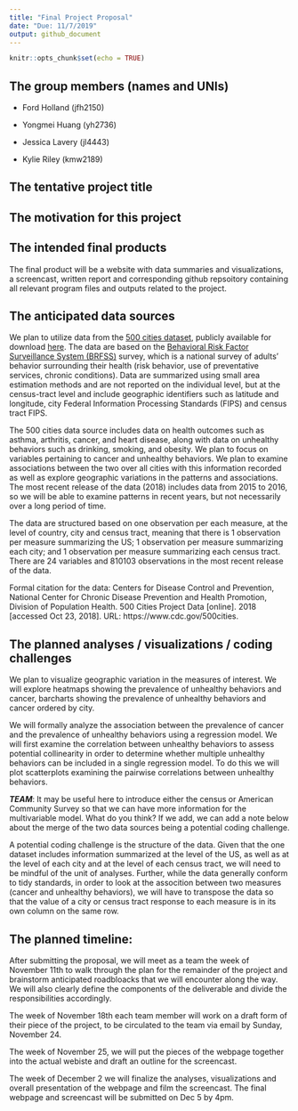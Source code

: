```yaml
---
title: "Final Project Proposal"
date: "Due: 11/7/2019"
output: github_document
---
```


```r
knitr::opts_chunk$set(echo = TRUE)
```

## The group members (names and UNIs)

* Ford Holland (jfh2150)

* Yongmei Huang (yh2736)

* Jessica Lavery (jl4443)

* Kylie Riley (kmw2189)

## The tentative project title

## The motivation for this project

## The intended final products

The final product will be a website with data summaries and visualizations, a screencast, written report and corresponding github repsoitory containing all relevant program files and outputs related to the project. 

## The anticipated data sources

We plan to utilize data from the [500 cities dataset](https://www.cdc.gov/500cities/index.htm), publicly available for download [here](https://catalog.data.gov/dataset/500-cities-local-data-for-better-health-fc759). The data are based on the [Behavioral Risk Factor Surveillance System (BRFSS)](https://www.cdc.gov/brfss/) survey, which is a national survey of adults' behavior surrounding their health (risk behavior, use of preventative services, chronic conditions). Data are summarized using small area estimation methods and are not reported on the individual level, but at the census-tract level and include geographic identifiers such as latitude and longitude, city Federal Information Processing Standards (FIPS) and census tract FIPS. 

The 500 cities data source includes data on health outcomes such as asthma, arthritis, cancer, and heart disease, along with data on unhealthy behaviors such as drinking, smoking, and obesity. We plan to focus on variables pertaining to cancer and unhealthy behaviors. We plan to examine associations between the two over all cities with this information recorded as well as explore geographic variations in the patterns and associations. The most recent release of the data (2018) includes data from 2015 to 2016, so we will be able to examine patterns in recent years, but not necessarily over a long period of time.

The data are structured based on one observation per each measure, at the level of country, city and census tract, meaning that there is 1 observation per measure summarizing the US; 1 observation per measure summarizing each city; and 1 observation per measure summarizing each census tract. There are 24 variables and 810103 observations in the most recent release of the data. 

Formal citation for the data: Centers for Disease Control and Prevention, National Center for Chronic Disease Prevention and Health Promotion, Division of Population Health. 500 Cities Project Data [online]. 2018 [accessed Oct 23, 2018]. URL: https://www.cdc.gov/500cities.

## The planned analyses / visualizations / coding challenges

We plan to visualize geographic variation in the measures of interest. We will explore heatmaps showing the prevalence of unhealthy behaviors and cancer, barcharts showing the prevalence of unhealthy behaviors and cancer ordered by city.

We will formally analyze the association between the prevalence of cancer and the prevalence of unhealthy behaviors using a regression model. We will first examine the correlation between unhealthy behaviors to assess potential collinearity in order to determine whether multiple unhealthy behaviors can be included in a single regression model. To do this we will plot scatterplots examining the pairwise correlations between unhealthy behaviors. 

***TEAM***: It may be useful here to introduce either the census or American Community Survey so that we can have more information for the multivariable model. What do you think?  If we add, we can add a note below about the merge of the two data sources being a potential coding challenge. 

A potential coding challenge is the structure of the data. Given that the one dataset includes information summarized at the level of the US, as well as at the level of each city and at the level of each census tract, we will need to be mindful of the unit of analyses. Further, while the data generally conform to tidy standards, in order to look at the assocition between two measures (cancer and unhealthy behaviors), we will have to transpose the data so that the value of a city or census tract response to each measure is in its own column on the same row.


## The planned timeline:

After submitting the proposal, we will meet as a team the week of November 11th to walk through the plan for the remainder of the project and brainstorm anticipated roadbloacks that we will encounter along the way. We will also clearly define the components of the deliverable and divide the responsibilities accordingly. 

The week of November 18th each team member will work on a draft form of their piece of the project, to be circulated to the team via email by Sunday, November 24. 

The week of November 25, we will put the pieces of the webpage together into the actual webiste and draft an outline for the screencast. 

The week of December 2 we will finalize the analyses, visualizations and overall presentation of the webpage and film the screencast. The final webpage and screencast will be submitted on Dec 5 by 4pm. 
